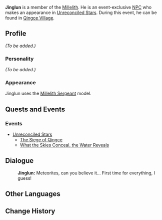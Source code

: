 {{Meta
<!-- REMOVE THIS TEMPLATE AFTER ADDING MISSING INFO -->
|missing_NPC_profile  = yes
}}
{{Character Infobox
|image            = NPC Jinglun.png
|region           = Liyue
|affiliation      = Millelith
|title            = Millelith
|type             = Event NPC
}}
'''Jinglun''' is a member of the [[Millelith]]. He is an event-exclusive [[NPC]] who makes an appearance in [[Unreconciled Stars]]. During this event, he can be found in [[Qingce Village]].

==Profile==
<!-- detailed story/lore information goes here -->
''(To be added.)''

===Personality===
''(To be added.)''

===Appearance===
Jinglun uses the [[Millelith Sergeant]] model.

==Quests and Events==
===Events===
* [[Unreconciled Stars]]
** [[The Siege of Qingce]]
** [[What the Skies Conceal, the Water Reveals]]

==Dialogue==
{{Dialogue start}}
:'''Jinglun:''' Meteorites, can you believe it... First time for everything, I guess!
{{Dialogue end}}

==Other Languages==
{{Other Languages
|default_hidden = 1
|en      = Jinglun
|zhs     = 经纶
|zhs_rm  = Jīnglún
|zht     = 經綸
|zht_rm  = Jīnglún
|ja      = 経綸
|ja_rm   = Keirin{{Assumed}}
|ko      = 경륜
|ko_rm   = 
|es      = Jinglun
|fr      = Jinglun
|ru      = Цзин Лунь
|th      = Jinglun
|vi      = Jinglun
|de      = Jinglun
|id      = Jinglun
|pt      = Jinglun
}}

==Change History==
{{Change History|1.1}}